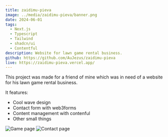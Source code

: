 ```yaml
---
title: zaidimu-pieva
image: ../media/zaidimu-pieva/banner.png
date: 2024-06-01
tags:
  - Next.js
  - Typescript
  - Tailwind
  - shadcn/ui
  - Contentful
description: Website for lawn game rental business.
github: https://github.com/AuJezus/zaidimu-pieva
live: https://zaidimu-pieva.vercel.app/
---
```


This project was made for a friend of mine which was in need of a website for his lawn game rental business.

It features:

- Cool wave design
- Contact form with web3forms
- Content management with contenful
- Other small things

![Game page](../media/zaidimu-pieva/zaidimai-page.png)
![Contact page](../media/zaidimu-pieva/contact-page.png)
